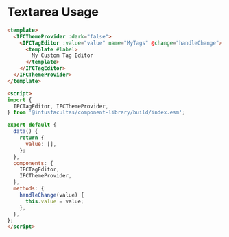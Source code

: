
<Meta title="Container Components/Form Components/Tag Editor/Usage" />

# Textarea Usage

```html
<template>
  <IFCThemeProvider :dark="false">
    <IFCTagEditor :value="value" name="MyTags" @change="handleChange">
      <template #label>
        My Custom Tag Editor
      </template>
    </IFCTagEditor>
  </IFCThemeProvider>
</template>

<script>
import {
  IFCTagEditor, IFCThemeProvider,
} from '@intusfacultas/component-library/build/index.esm';

export default {
  data() {
    return {
      value: [],
    };
  },
  components: {
    IFCTagEditor,
    IFCThemeProvider,
  },
  methods: {
    handleChange(value) {
      this.value = value;
    },
  },
};
</script>

```
